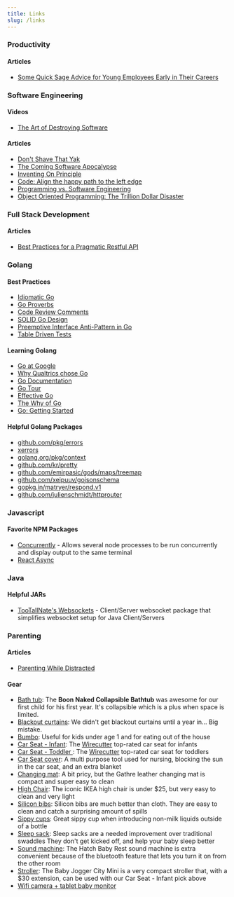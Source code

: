 ```yaml
---
title: Links
slug: /links
---
```


### Productivity

#### Articles

- [Some Quick Sage Advice for Young Employees Early in Their Careers](https://bothsidesofthetable.com/some-quick-sage-advice-for-young-employees-early-in-their-careers-5765d2ef30d6)

### Software Engineering

#### Videos

- [The Art of Destroying Software](https://vimeo.com/108441214)

#### Articles

- [Don't Shave That Yak](https://seths.blog/2005/03/dont_shave_that/)
- [The Coming Software Apocalypse](https://getpocket.com/explore/item/the-coming-software-apocalypse)
- [Inventing On Principle](http://worrydream.com/#!/InventingOnPrinciple)
- [Code: Align the happy path to the left edge](https://medium.com/@matryer/line-of-sight-in-code-186dd7cdea88)
- [Programming vs. Software Engineering](https://www.youtube.com/watch?v=tISy7EJQPzI&t=8m17s)
- [Object Oriented Programming: The Trillion Dollar Disaster](https://medium.com/better-programming/object-oriented-programming-the-trillion-dollar-disaster-92a4b666c7c7)

### Full Stack Development

#### Articles

- [Best Practices for a Pragmatic Restful API](https://www.vinaysahni.com/best-practices-for-a-pragmatic-restful-api)

### Golang

#### Best Practices

- [Idiomatic Go](https://dmitri.shuralyov.com/idiomatic-go)
- [Go Proverbs](https://go-proverbs.github.io/)
- [Code Review Comments](https://github.com/golang/go/wiki/CodeReviewComments)
- [SOLID Go Design](https://dave.cheney.net/2016/08/20/solid-go-design)
- [Preemptive Interface Anti-Pattern in Go](https://medium.com/@cep21/preemptive-interface-anti-pattern-in-go-54c18ac0668a)
- [Table Driven Tests](https://github.com/golang/go/wiki/TableDrivenTests)

#### Learning Golang

- [Go at Google](https://talks.golang.org/2012/splash.article)
- [Why Qualtrics chose Go](https://www.youtube.com/watch?v=8wmEL0JwHQA)
- [Go Documentation](https://golang.org/)
- [Go Tour](https://tour.golang.org/welcome/1)
- [Effective Go](https://golang.org/doc/effective_go.html)
- [The Why of Go](https://www.infoq.com/presentations/go-concurrency-gc/)
- [Go: Getting Started](https://app.pluralsight.com/library/courses/go-getting-started)

#### Helpful Golang Packages

- [github.com/pkg/errors](https://godoc.org/github.com/pkg/errors)
- [xerrors](https://godoc.org/golang.org/x/xerrors)
- [golang.org/pkg/context](https://golang.org/pkg/context/)
- [github.com/kr/pretty](https://github.com/kr/pretty)
- [github.com/emirpasic/gods/maps/treemap](https://godoc.org/github.com/emirpasic/gods/maps/treemap)
- [github.com/xeipuuv/gojsonschema](https://github.com/xeipuuv/gojsonschema)
- [gopkg.in/matryer/respond.v1](https://github.com/matryer/respond)
- [github.com/julienschmidt/httprouter](https://github.com/julienschmidt/httprouter)

### Javascript

#### Favorite NPM Packages

- [Concurrently](https://www.npmjs.com/package/concurrently) - Allows several node processes to be run concurrently and display output to the same terminal
- [React Async](https://docs.react-async.com/)

### Java

#### Helpful JARs

- [TooTallNate's Websockets](https://github.com/TooTallNate/Java-WebSocket) - Client/Server websocket package that simplifies websocket setup for Java Client/Servers

### Parenting

#### Articles

- [Parenting While Distracted](https://thriveglobal.com/stories/arianna-huffington-parenting-distracted-technology-screen-time-impacting-children-relationships/)

#### Gear

- [Bath tub](https://amzn.to/2YGCydB): The **Boon Naked Collapsible Bathtub** was awesome for our first child for his first year. It's collapsible which is a plus when space is limited.
- [Blackout curtains](https://www.ikea.com/us/en/catalog/products/50417812/): We didn't get blackout curtains until a year in... Big mistake.
- [Bumbo](https://amzn.to/2YhRof4): Useful for kids under age 1 and for eating out of the house
- [Car Seat - Infant](https://amzn.to/2ZuWdOR): The [Wirecutter](https://thewirecutter.com/reviews/best-infant-car-seat/) top-rated car seat for infants
- [Car Seat - Toddler ](https://amzn.to/2KfMLty): The [Wirecutter](https://thewirecutter.com/reviews/best-convertible-car-seats/) top-rated car seat for toddlers
- [Car Seat cover](https://amzn.to/2YG63fw): A multi purpose tool used for nursing, blocking the sun in the car seat, and an extra blanket
- [Changing mat](https://gathre.com/collections/micro-1): A bit pricy, but the Gathre leather changing mat is compact and super easy to clean
- [High Chair](https://www.ikea.com/us/en/catalog/products/S89228434/): The iconic IKEA high chair is under \$25, but very easy to clean and very light
- [Silicon bibs](https://amzn.to/2GFAfBn): Silicon bibs are much better than cloth. They are easy to clean and catch a surprising amount of spills
- [Sippy cups](https://amzn.to/2MoaCsq): Great sippy cup when introducing non-milk liquids outside of a bottle
- [Sleep sack](https://amzn.to/2YGlfJo): Sleep sacks are a needed improvement over traditional swaddles They don't get kicked off, and help your baby sleep better
- [Sound machine](https://amzn.to/2ZskjK9): The Hatch Baby Rest sound machine is extra convenient because of the bluetooth feature that lets you turn it on from the other room
- [Stroller](https://amzn.to/2YpcCru): The Baby Jogger City Mini is a very compact stroller that, with a \$30 extension, can be used with our Car Seat - Infant pick above
- [Wifi camera + tablet baby monitor](https://www.amazon.com/Wyze-Indoor-Wireless-Camera-Vision/dp/B076H3SRXG/ref=sr_1_3?keywords=wyze+cam&qid=1561762343&s=gateway&sr=8-3)
